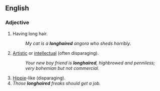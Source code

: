 ==English==

===Adjective===
{{en-adj|-}}

# Having long hair.
#:''My cat is a '''longhaired''' angora who sheds horribly.''
#[[artistic|Artistic]] or [[intellectual]] (often disparaging).
#:''Your new boy friend is '''longhaired''', highbrowed and penniless; very bohemian but not commercial.''
#[[hippie|Hippie]]-like (disparaging).
#''Those '''longhaired''' freaks should get a job.''